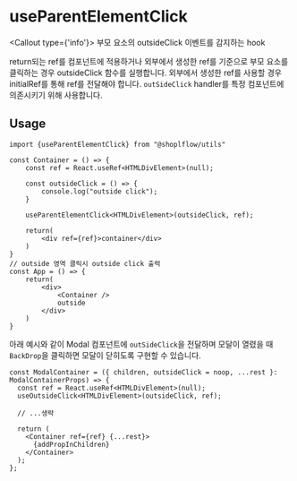 
# useParentElementClick

<Callout type={'info'}>
부모 요소의 outsideClick 이벤트를 감지하는 hook
</Callout>

return되는 ref를 컴포넌트에 적용하거나 외부에서 생성한 ref를 기준으로 부모 요소를 클릭하는 경우 outsideClick 함수를 실행합니다.
외부에서 생성한 ref를 사용할 경우 initialRef를 통해 ref를 전달해야 합니다.
`outSideClick` handler를 특정 컴포넌트에 의존시키기 위해 사용합니다.

## Usage

```tsx
import {useParentElementClick} from "@shoplflow/utils"

const Container = () => {
    const ref = React.useRef<HTMLDivElement>(null);

    const outsideClick = () => {
        console.log("outside click");
    }

    useParentElementClick<HTMLDivElement>(outsideClick, ref);

    return(
        <div ref={ref}>container</div>
    )
}
// outside 영역 클릭시 outside click 출력
const App = () => {
    return(
        <div>
            <Container />
            outside
        </div>
    )
}
```

아래 예시와 같이 Modal 컴포넌트에 `outSideClick`을 전달하며 모달이 열렸을 때 `BackDrop`을 클릭하면 모달이 닫히도록 구현할 수 있습니다.

```tsx
const ModalContainer = ({ children, outsideClick = noop, ...rest }: ModalContainerProps) => {
  const ref = React.useRef<HTMLDivElement>(null);
  useOutsideClick<HTMLDivElement>(outsideClick, ref);

  // ...생략

  return (
    <Container ref={ref} {...rest}>
      {addPropInChildren}
    </Container>
  );
};
```

